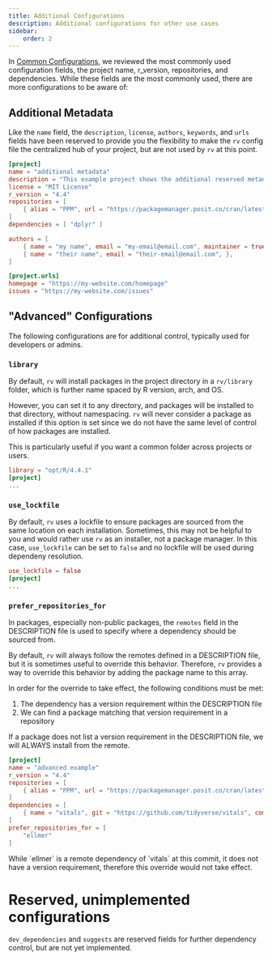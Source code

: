```yaml
---
title: Additional Configurations
description: Additional configurations for other use cases
sidebar:
    order: 2
---
```



In [Common Configurations](../common_config), we reviewed the most commonly used configuration fields, 
the project name, r_version, repositories, and dependencies. While these fields are the most commonly used, 
there are more configurations to be aware of:

## Additional Metadata

Like the `name` field, the `description`, `license`, `authors`, `keywords`, and `urls` fields have been 
reserved to provide you the flexibility to make the `rv` config file the centralized hub of your project, 
but are not used by `rv` at this point.

```toml {3-4, 11-20}
[project]
name = "additional metadata"
description = "This example project shows the additional reserved metadata fields"
license = "MIT License"
r_version = "4.4"
repositories = [ 
    { alias = "PPM", url = "https://packagemanager.posit.co/cran/latest" }, 
]
dependencies = [ "dplyr" ]

authors = [
    { name = "my name", email = "my-email@email.com", maintainer = true },
    { name = "their name", email = "their-email@email.com", },
]

[project.urls]
homepage = "https://my-website.com/homepage"
issues = "https://my-website.com/issues"
```

## "Advanced" Configurations

The following configurations are for additional control, typically used for developers or admins.

### `library`
By default, `rv` will install packages in the project directory in a `rv/library` folder, 
which is further name spaced by R version, arch, and OS.

However, you can set it to any directory, and packages will be installed to that directory, without namespacing.
`rv` will never consider a package as installed if this option is set since we do not have the same level of control of 
how packages are installed.

This is particularly useful if you want a common folder across projects or users.

```toml
library = "opt/R/4.4.1"
[project]
...
```

### `use_lockfile`
By default, `rv` uses a lockfile to ensure packages are sourced from the same location on each installation. 
Sometimes, this may not be helpful to you and would rather use `rv` as an installer, not a package manager. 
In this case, `use_lockfile` can be set to `false` and no lockfile will be used during dependeny resolution.

```toml
use_lockfile = false
[project]
...
```

### `prefer_repositories_for`
In packages, especially non-public packages, the `remotes` field in the DESCRIPTION file is used to specify
where a dependency should be sourced from.

By default, `rv` will always follow the remotes defined in a DESCRIPTION file, but it is sometimes useful to override this
behavior. Therefore, `rv` provides a way to override this behavior by adding the package name to this array. 

In order for the override to take effect, the following conditions must be met:
1. The dependency has a version requirement within the DESCRIPTION file
2. We can find a package matching that version requirement in a repository

If a package does not list a version requirement in the DESCRIPTION file, we will ALWAYS install from the remote.

```toml {10-12}
[project]
name = "advanced example"
r_version = "4.4"
repositories = [
    { alias = "PPM", url = "https://packagemanager.posit.co/cran/latest" },
]
dependencies = [
    { name = "vitals", git = "https://github.com/tidyverse/vitals", commit = "a1d0407f7c156fba283adcc46cd1d151e8dd488a" }
]
prefer_repositories_for = [
    "ellmer"
]
```

<Aside type = "note">
While `ellmer` is a remote dependency of `vitals` at this commit, it does not have a version requirement,
therefore this override would not take effect.
</Aside>


# Reserved, unimplemented configurations
`dev_dependencies` and `suggests` are reserved fields for further dependency control, but are not yet implemented.
